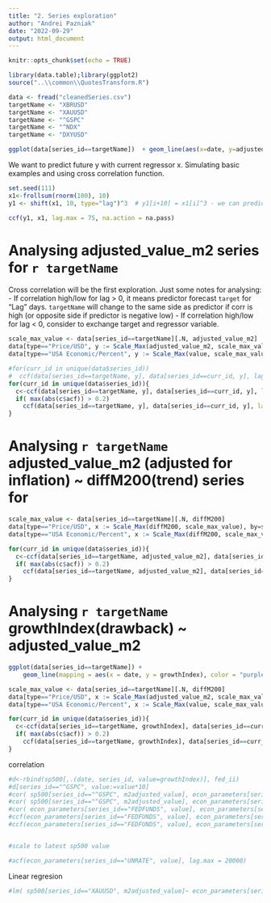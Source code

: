 ```yaml
---
title: "2. Series exploration"
author: "Andrei Pazniak"
date: "2022-09-29"
output: html_document
---
```


```r
knitr::opts_chunk$set(echo = TRUE)
```

```r
library(data.table);library(ggplot2)
source("..\\common\\QuotesTransform.R")

data <- fread("cleanedSeries.csv")
targetName <- "XBRUSD"
targetName <- "XAUUSD"
targetName <- "^GSPC"
targetName <- "^NDX"
targetName <- "DXYUSD"

```

```r
ggplot(data[series_id==targetName])  + geom_line(aes(x=date, y=adjusted_value_m2), color='blue') +geom_line(aes(x=date, y=value), color='green')

```

We want to predict future y with current regressor x. Simulating basic examples and using cross correlation function.
```r
set.seed(111)
x1<-frollsum(rnorm(100), 10)
y1 <- shift(x1, 10, type="lag")^3  # y1[i+10] = x1[i]^3 - we can predict the future with x

ccf(y1, x1, lag.max = 75, na.action = na.pass)
```


# Analysing adjusted_value_m2 series for `r targetName`

Cross correlation will be the first exploration. Just some notes for analysing:
- If correlation high/low for lag > 0, it means predictor forecast `target` for "Lag" days. `targetName` will change to the same side as predictor if corr is high (or opposite side if predictor is negative low)
- If correlation high/low for lag < 0, consider to exchange target and regressor variable.
```r
scale_max_value <- data[series_id==targetName][.N, adjusted_value_m2]
data[type=="Price/USD", y := Scale_Max(adjusted_value_m2, scale_max_value), by=series_id]
data[type=="USA Economic/Percent", y := Scale_Max(value, scale_max_value), by=series_id]

#for(curr_id in unique(data$series_id))
#  ccf(data[series_id==targetName, y], data[series_id==curr_id, y], lag.max=2100, na.action=na.pass, #main=curr_id)
for(curr_id in unique(data$series_id)){
  c<-ccf(data[series_id==targetName, y], data[series_id==curr_id, y], lag.max=2100, na.action=na.pass, main=curr_id, plot=FALSE)
  if( max(abs(c$acf)) > 0.2)
    ccf(data[series_id==targetName, y], data[series_id==curr_id, y], lag.max=2100, na.action=na.pass, main=curr_id)
}
```

# Analysing `r targetName` adjusted_value_m2 (adjusted for inflation) ~ diffM200(trend) series for

```r
scale_max_value <- data[series_id==targetName][.N, diffM200]
data[type=="Price/USD", x := Scale_Max(diffM200, scale_max_value), by=series_id]
data[type=="USA Economic/Percent", x := Scale_Max(diffM200, scale_max_value), by=series_id]

for(curr_id in unique(data$series_id)){
  c<-ccf(data[series_id==targetName, adjusted_value_m2], data[series_id==curr_id, x], lag.max=1000, na.action=na.pass, main=curr_id, plot=FALSE)
  if( max(abs(c$acf)) > 0.2)
    ccf(data[series_id==targetName, adjusted_value_m2], data[series_id==curr_id,x], lag.max=1000, na.action=na.pass, main=curr_id)
}
```

# Analysing `r targetName` growthIndex(drawback) ~ adjusted_value_m2
```r
ggplot(data[series_id==targetName]) +
    geom_line(mapping = aes(x = date, y = growthIndex), color = "purple") + ggtitle(targetName)
```

```r
scale_max_value <- data[series_id==targetName][.N, diffM200]
data[type=="Price/USD", x := Scale_Max(adjusted_value_m2, scale_max_value), by=series_id]
data[type=="USA Economic/Percent", x := Scale_Max(value, scale_max_value), by=series_id]

for(curr_id in unique(data$series_id)){
  c<-ccf(data[series_id==targetName, growthIndex], data[series_id==curr_id, x], lag.max=2100, na.action=na.pass, main=curr_id, plot=FALSE)
  if( max(abs(c$acf)) > 0.2)
    ccf(data[series_id==targetName, growthIndex], data[series_id==curr_id,x], lag.max=2100, na.action=na.pass, main=curr_id)
}
```


correlation
```r
#d<-rbind(sp500[,.(date, series_id, value=growthIndex)], fed_ii)
#d[series_id=="^GSPC", value:=value*10]
#cor( sp500[series_id=="^GSPC", m2adjusted_value], econ_parameters[series_id=="FEDFUNDS", #value], #use="complete.obs")
#cor( sp500[series_id=="^GSPC", m2adjusted_value], econ_parameters[series_id=="UNRATE", #value], #use="complete.obs")
#cor( econ_parameters[series_id=="FEDFUNDS", value], econ_parameters[series_id=="UNRATE", value], #use="complete.obs")
#ccf(econ_parameters[series_id=="FEDFUNDS", value], econ_parameters[series_id=="UNRATE", value])
#ccf(econ_parameters[series_id=="FEDFUNDS", value], econ_parameters[series_id=="T10Y2Y", value], #lag.max=2100, na.action=na.pass)


#scale to latest sp500 value

#acf(econ_parameters[series_id=="UNRATE", value], lag.max = 20000)
```

Linear regresion
```r
#lm( sp500[series_id=="XAUUSD", m2adjusted_value]~ econ_parameters[series_id=="FEDFUNDS", value] + #econ_parameters[series_id=="UNRATE", value] + econ_parameters[series_id=="T10Y2Y", value])

```

